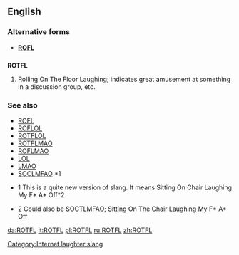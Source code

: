 ==English==

===Alternative forms===
* '''[[ROFL]]'''

==={{initialism}}===
'''ROTFL'''

# {{context|internet slang}} Rolling On The Floor Laughing; indicates great amusement at something in a discussion group, etc.

===See also===
* [[ROFL]]
* [[ROFLOL]]
* [[ROTFLOL]]
* [[ROTFLMAO]]
* [[ROFLMAO]]
* [[LOL]]
* [[LMAO]]
* [[SOCLMFAO]] *1

*1 This is a quite new version of slang. It means Sitting On Chair Laughing My F* A* Off*2

*2 Could also be SOCTLMFAO; Sitting On The Chair Laughing My F* A* Off

[[Category:Internet laughter slang]]

[[da:ROTFL]]
[[it:ROTFL]]
[[pl:ROTFL]]
[[ru:ROTFL]]
[[zh:ROTFL]]